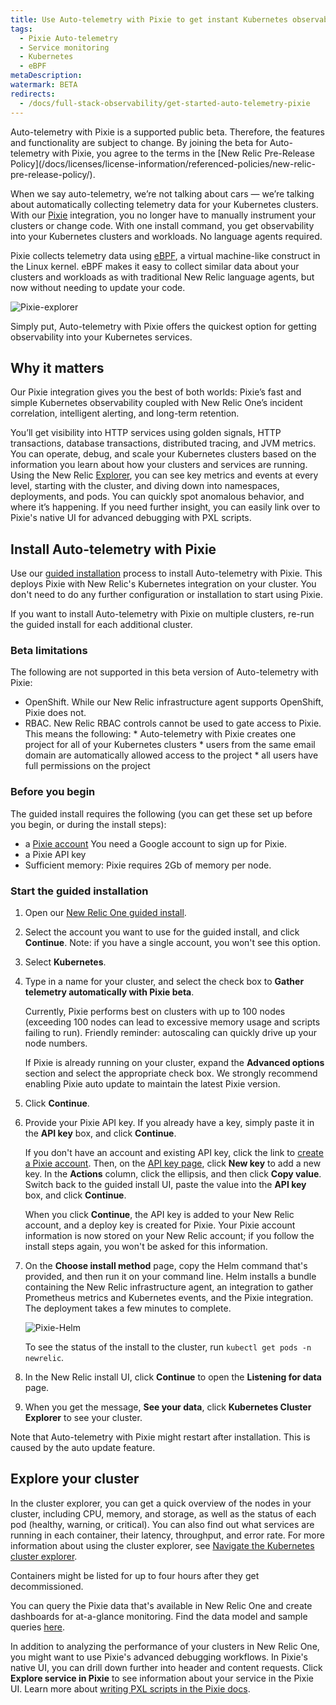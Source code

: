 ```yaml
---
title: Use Auto-telemetry with Pixie to get instant Kubernetes observability
tags:
  - Pixie Auto-telemetry
  - Service monitoring
  - Kubernetes
  - eBPF
metaDescription: 
watermark: BETA
redirects:
  - /docs/full-stack-observability/get-started-auto-telemetry-pixie
---
```


<Callout variant="important">
Auto-telemetry with Pixie is a supported public beta. Therefore, the features and functionality are subject to change. By joining the beta for Auto-telemetry with Pixie, you agree to the terms in the [New Relic Pre-Release Policy](/docs/licenses/license-information/referenced-policies/new-relic-pre-release-policy/). 
</Callout>
 
When we say auto-telemetry, we’re not talking about cars &mdash; we’re talking about automatically collecting telemetry data for your Kubernetes clusters. With our [Pixie](https://pixielabs.ai/) integration, you no longer have to manually instrument your clusters or change code. With one install command, you get observability into your Kubernetes clusters and workloads. No language agents required. 

Pixie collects telemetry data using [eBPF](https://ebpf.io/), a virtual machine-like construct in the Linux kernel. eBPF makes it easy to collect similar data about your clusters and workloads as with traditional New Relic language agents, but now without needing to update your code.

![Pixie-explorer](./images/pixie-explorer.png "Pixie explorer")

Simply put, Auto-telemetry with Pixie offers the quickest option for getting observability into your Kubernetes services.

## Why it matters 

Our Pixie integration gives you the best of both worlds: Pixie’s fast and simple Kubernetes observability coupled with New Relic One’s incident correlation, intelligent alerting, and long-term retention. 

You’ll get visibility into HTTP services using golden signals, HTTP transactions, database transactions, distributed tracing, and JVM metrics. You can operate, debug, and scale your Kubernetes clusters based on the information you learn about how your clusters and services are running. Using the New Relic [Explorer](/docs/new-relic-one/use-new-relic-one/core-concepts/new-relic-explorer-view-performance-across-apps-services-hosts/), you can see key metrics and events at every level, starting with the cluster, and diving down into namespaces, deployments, and pods. You can quickly spot anomalous behavior, and where it’s happening. If you need further insight, you can easily link over to Pixie's native UI for advanced debugging with PXL scripts. 


## Install Auto-telemetry with Pixie

Use our [guided installation](/docs/full-stack-observability/observe-everything/get-started/new-relic-guided-install-overview/) process to install Auto-telemetry with Pixie. This deploys Pixie with New Relic's Kubernetes integration on your cluster. You don't need to do any further configuration or installation to start using Pixie.

If you want to install Auto-telemetry with Pixie on multiple clusters, re-run the guided install for each additional cluster.

### Beta limitations

The following are not supported in this beta version of Auto-telemetry with Pixie:
* OpenShift. While our New Relic infrastructure agent supports OpenShift, Pixie does not.
* RBAC. New Relic RBAC controls cannot be used to gate access to Pixie. This means the following:
		* Auto-telemetry with Pixie creates one project for all of your Kubernetes clusters
		* users from the same email domain are automatically allowed access to the project
		* all users have full permissions on the project

### Before you begin

The guided install requires the following (you can get these set up before you begin, or during the install steps):

* a [Pixie account](https://work.withpixie.ai/admin/api-keys)
  You need a Google account to sign up for Pixie.
* a Pixie API key 
* Sufficient memory: Pixie requires 2Gb of memory per node.

### Start the guided installation

1. Open our [New Relic One guided install](https://one.newrelic.com/launcher/nr1-core.home?pane=eyJuZXJkbGV0SWQiOiJucjEtY29yZS5ob21lLXNjcmVlbiJ9&cards[0]=eyJuZXJkbGV0SWQiOiJucjEtaW5zdGFsbC1uZXdyZWxpYy5ucjEtaW5zdGFsbC1uZXdyZWxpYyIsImFjdGlvbkluZGV4IjoxLCJpc0xvYWRpbmdUcmVhdG1lbnRzIjpmYWxzZSwicHJldkFjdGl2ZUNvbXBvbmVudCI6bnVsbCwiYWN0aXZlQ29tcG9uZW50IjoiVlRTT1NlbGVjdEFjY291bnQiLCJhY3RpdmVFbnZpcm9ubWVudCI6bnVsbCwidXNlckhhc011bHRpcGxlQWNjb3VudHMiOnRydWUsInNob3duRXhwZXJpbWVudCI6dHJ1ZSwicGF0aCI6Imd1aWRlZCJ9).
2. Select the account you want to use for the guided install, and click **Continue**.
   Note: if you have a single account, you won't see this option.
3. Select **Kubernetes**.
4. Type in a name for your cluster, and select the check box to **Gather telemetry automatically with Pixie beta**.

    <Callout variant="important">
    Currently, Pixie performs best on clusters with up to 100 nodes (exceeding 100 nodes can lead to excessive memory usage and scripts failing to run). Friendly reminder: autoscaling can quickly drive up your node numbers.
    </Callout>

    If Pixie is already running on your cluster, expand the **Advanced options** section and select the appropriate check box. We strongly recommend enabling Pixie auto update to maintain the latest Pixie version. 

5. Click **Continue**.

6. Provide your Pixie API key. If you already have a key, simply paste it in the **API key** box, and click **Continue**. 

    If you don't have an account and existing API key, click the link to [create a Pixie account](https://work.withpixie.ai/admin/api-keys). Then, on the [API key page](https://work.withpixie.ai/admin/api-keys), click **New key** to add a new key. In the **Actions** column, click the ellipsis, and then click **Copy value**. Switch back to the guided install UI, paste the value into the **API key** box, and click **Continue**.

    When you click **Continue**, the API key is added to your New Relic account, and a deploy key is created for Pixie. Your Pixie account information is now stored on your New Relic account; if you follow the install steps again, you won't be asked for this information. 

7. On the **Choose install method** page, copy the Helm command that's provided, and then run it on your command line. Helm installs a bundle containing the New Relic infrastructure agent, an integration to gather Prometheus metrics and Kubernetes events, and the Pixie integration. The deployment takes a few minutes to complete. 

    ![Pixie-Helm](./images/helm-pixie.png "Pixie Helm")

    To see the status of the install to the cluster, run `kubectl get pods -n newrelic`. 

8. In the New Relic install UI, click **Continue** to open the **Listening for data** page. 
9. When you get the message, **See your data**, click **Kubernetes Cluster Explorer** to see your cluster. 

  Note that Auto-telemetry with Pixie might restart after installation. This is caused by the auto update feature.

## Explore your cluster

In the cluster explorer, you can get a quick overview of the nodes in your cluster, including CPU, memory, and storage, as well as the status of each pod (healthy, warning, or critical). You can also find out what services are running in each container, their latency, throughput, and error rate. For more information about using the cluster explorer, see [Navigate the Kubernetes cluster explorer](https://docs.newrelic.com/docs/integrations/kubernetes-integration/understand-use-data/kubernetes-cluster-explorer/).

<Callout variant="tip">
Containers might be listed for up to four hours after they get decommissioned. 
</Callout>

You can query the Pixie data that's available in New Relic One and create dashboards for at-a-glance monitoring. Find the data model and sample queries [here](/docs/integrations/kubernetes-integration/understand-use-data/auto-telemetry-pixie-data-model).

In addition to analyzing the performance of your clusters in New Relic One, you might want to use Pixie's advanced debugging workflows. In Pixie's native UI, you can drill down further into header and content requests. Click **Explore service in Pixie** to see information about your service in the Pixie UI. Learn more about [writing PXL scripts in the Pixie docs](https://docs.pixielabs.ai/tutorials/pxl-scripts/).
